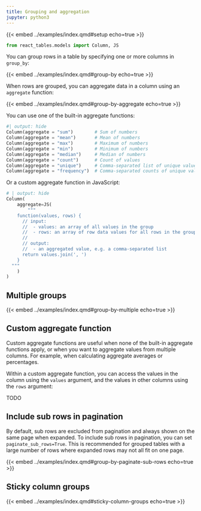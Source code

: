 ```yaml
---
title: Grouping and aggregation
jupyter: python3
---
```



{{< embed ../examples/index.qmd#setup echo=true >}}

```python
from react_tables.models import Column, JS
```

You can group rows in a table by specifying one or more columns in `group_by`:

{{< embed ../examples/index.qmd#group-by echo=true >}}

When rows are grouped, you can aggregate data in a column using an `aggregate` function:

{{< embed ../examples/index.qmd#group-by-aggregate echo=true >}}

You can use one of the built-in aggregate functions:

```python
#| output: hide
Column(aggregate = "sum")        # Sum of numbers
Column(aggregate = "mean")       # Mean of numbers
Column(aggregate = "max")        # Maximum of numbers
Column(aggregate = "min")        # Minimum of numbers
Column(aggregate = "median")     # Median of numbers
Column(aggregate = "count")      # Count of values
Column(aggregate = "unique")     # Comma-separated list of unique values
Column(aggregate = "frequency")  # Comma-separated counts of unique values
```

Or a custom aggregate function in JavaScript:

```python
# | output: hide
Column(
    aggregate=JS(
        """
    function(values, rows) {
      // input:
      //  - values: an array of all values in the group
      //  - rows: an array of row data values for all rows in the group (optional)
      //
      // output:
      //  - an aggregated value, e.g. a comma-separated list
      return values.join(', ')
    }
  """
    )
)
```

## Multiple groups

{{< embed ../examples/index.qmd#group-by-multiple echo=true >}}

## Custom aggregate function

Custom aggregate functions are useful when none of the built-in aggregate functions apply, or when you want to aggregate values from multiple columns. For example, when calculating aggregate averages or percentages.

Within a custom aggregate function, you can access the values in the column using the `values` argument, and the values in other columns using the `rows` argument:

TODO

## Include sub rows in pagination

By default, sub rows are excluded from pagination and always shown on the same page when expanded. To include sub rows in pagination, you can set `paginate_sub_rows=True`. This is recommended for grouped tables with a large number of rows where expanded rows may not all fit on one page.

{{< embed ../examples/index.qmd#group-by-paginate-sub-rows echo=true >}}

## Sticky column groups

{{< embed ../examples/index.qmd#sticky-column-groups echo=true >}}